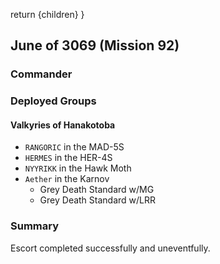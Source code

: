   return <Framework>{children}</Framework>
}

## June of 3069 (Mission 92)

### Commander

### Deployed Groups

#### Valkyries of Hanakotoba

- `RANGORIC` in the MAD-5S
- `HERMES` in the HER-4S
- `NYYRIKK` in the Hawk Moth
- `Aether` in the Karnov
  - Grey Death Standard w/MG
  - Grey Death Standard w/LRR

### Summary

Escort completed successfully and uneventfully.